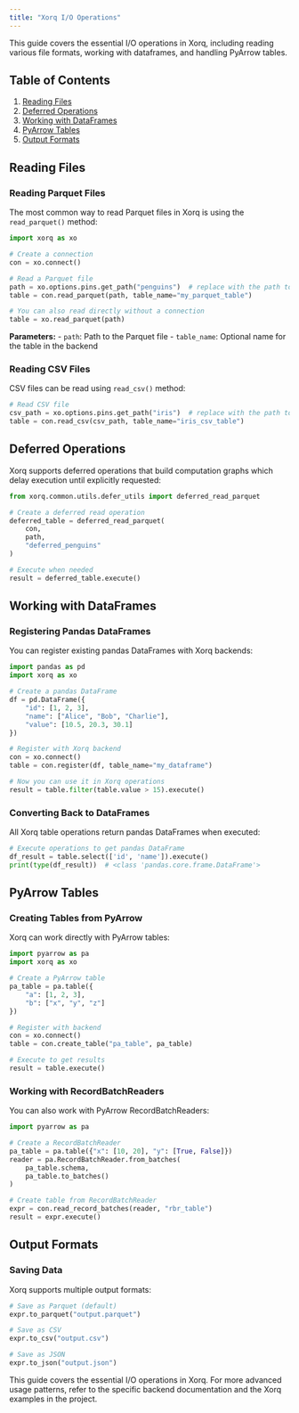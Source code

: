 ```yaml
---
title: "Xorq I/O Operations"
---
```


This guide covers the essential I/O operations in Xorq, including reading various file formats, working with dataframes, and handling PyArrow tables.

## Table of Contents

1. [Reading Files](#reading-files)
2. [Deferred Operations](#deferred-operations)
3. [Working with DataFrames](#working-with-dataframes)
4. [PyArrow Tables](#pyarrow-tables)
5. [Output Formats](#output-formats)


## Reading Files

### Reading Parquet Files

The most common way to read Parquet files in Xorq is using the `read_parquet()` method:

```python
import xorq as xo

# Create a connection
con = xo.connect()

# Read a Parquet file
path = xo.options.pins.get_path("penguins")  # replace with the path to the parquet file 
table = con.read_parquet(path, table_name="my_parquet_table")

# You can also read directly without a connection
table = xo.read_parquet(path)
```

**Parameters:**
- `path`: Path to the Parquet file
- `table_name`: Optional name for the table in the backend

### Reading CSV Files

CSV files can be read using `read_csv()` method:

```python
# Read CSV file
csv_path = xo.options.pins.get_path("iris")  # replace with the path to the csv file
table = con.read_csv(csv_path, table_name="iris_csv_table")
```

## Deferred Operations

Xorq supports deferred operations that build computation graphs which delay execution until explicitly requested:

```python
from xorq.common.utils.defer_utils import deferred_read_parquet

# Create a deferred read operation
deferred_table = deferred_read_parquet(
    con,
    path,
    "deferred_penguins"
)

# Execute when needed
result = deferred_table.execute()
```

## Working with DataFrames

### Registering Pandas DataFrames

You can register existing pandas DataFrames with Xorq backends:

```python
import pandas as pd
import xorq as xo

# Create a pandas DataFrame
df = pd.DataFrame({
    "id": [1, 2, 3],
    "name": ["Alice", "Bob", "Charlie"],
    "value": [10.5, 20.3, 30.1]
})

# Register with Xorq backend
con = xo.connect()
table = con.register(df, table_name="my_dataframe")

# Now you can use it in Xorq operations
result = table.filter(table.value > 15).execute()
```

### Converting Back to DataFrames

All Xorq table operations return pandas DataFrames when executed:

```python
# Execute operations to get pandas DataFrame
df_result = table.select(['id', 'name']).execute()
print(type(df_result))  # <class 'pandas.core.frame.DataFrame'>
```

## PyArrow Tables

### Creating Tables from PyArrow

Xorq can work directly with PyArrow tables:

```python
import pyarrow as pa
import xorq as xo

# Create a PyArrow table
pa_table = pa.table({
    "a": [1, 2, 3],
    "b": ["x", "y", "z"]
})

# Register with backend
con = xo.connect()
table = con.create_table("pa_table", pa_table)

# Execute to get results
result = table.execute()
```

### Working with RecordBatchReaders

You can also work with PyArrow RecordBatchReaders:

```python
import pyarrow as pa

# Create a RecordBatchReader
pa_table = pa.table({"x": [10, 20], "y": [True, False]})
reader = pa.RecordBatchReader.from_batches(
    pa_table.schema,
    pa_table.to_batches()
)

# Create table from RecordBatchReader
expr = con.read_record_batches(reader, "rbr_table")
result = expr.execute()
```

## Output Formats

### Saving Data

Xorq supports multiple output formats:

```python
# Save as Parquet (default)
expr.to_parquet("output.parquet")

# Save as CSV
expr.to_csv("output.csv")

# Save as JSON
expr.to_json("output.json")
```

This guide covers the essential I/O operations in Xorq. For more advanced usage patterns, refer to the specific backend documentation and the Xorq examples in the project.